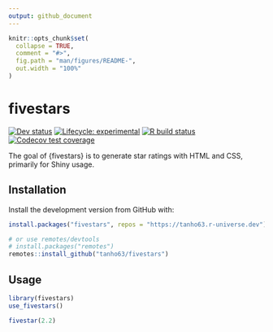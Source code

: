 ```yaml
---
output: github_document
---
```


<!-- README.md is generated from README.Rmd. Please edit that file -->

```r
knitr::opts_chunk$set(
  collapse = TRUE,
  comment = "#>",
  fig.path = "man/figures/README-",
  out.width = "100%"
)
```

# fivestars

<!-- badges: start -->
<!-- [![CRAN status](https://img.shields.io/cran/v/fivestars?style=flat-square&logo=R&label=CRAN)](https://CRAN.R-project.org/package=fivestars)  -->
[![Dev status](https://img.shields.io/github/r-package/v/tanho63/fivestars/main?label=dev%20version&style=flat-square&logo=github)](https://fivestars.dynastyprocess.com/)
[![Lifecycle: experimental](https://img.shields.io/badge/lifecycle-experimental-orange.svg?style=flat-square)](https://lifecycle.r-lib.org/articles/stages.html)
[![R build status](https://img.shields.io/github/workflow/status/tanho63/fivestars/R-CMD-check?label=R%20check&style=flat-square&logo=github)](https://github.com/tanho63/fivestars/actions)
[![Codecov test coverage](https://img.shields.io/codecov/c/github/tanho63/fivestars?label=codecov&style=flat-square&logo=codecov)](https://codecov.io/gh/tanho63/fivestars?branch=main)

<!-- badges: end -->

The goal of {fivestars} is to generate star ratings with HTML and CSS, primarily for Shiny usage.

## Installation

Install the development version from GitHub with:

```r
install.packages("fivestars", repos = "https://tanho63.r-universe.dev")

# or use remotes/devtools
# install.packages("remotes")
remotes::install_github("tanho63/fivestars")
```

## Usage

```r
library(fivestars)
use_fivestars()
```

```r
fivestar(2.2)
```

